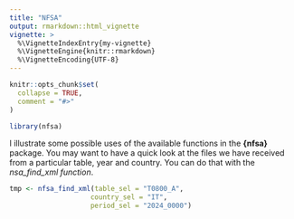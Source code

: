 ```yaml
---
title: "NFSA"
output: rmarkdown::html_vignette
vignette: >
  %\VignetteIndexEntry{my-vignette}
  %\VignetteEngine{knitr::rmarkdown}
  %\VignetteEncoding{UTF-8}
---
```


```r
knitr::opts_chunk$set(
  collapse = TRUE,
  comment = "#>"
)
```

```r
library(nfsa)
```

I illustrate some possible uses of the available functions in the **{nfsa}** package. You may want to
have a quick look at the files we have received from a particular table, year and country. You can do that with the *nsa_find_xml function*.

```r
tmp <- nfsa_find_xml(table_sel = "T0800_A",
                    country_sel = "IT",
                    period_sel = "2024_0000")
```

